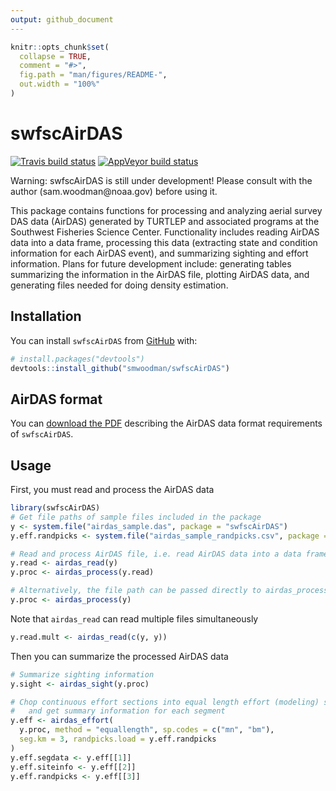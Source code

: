 ```yaml
---
output: github_document
---
```


<!-- README.md is generated from README.Rmd. Please edit that file -->

```r
knitr::opts_chunk$set(
  collapse = TRUE,
  comment = "#>",
  fig.path = "man/figures/README-",
  out.width = "100%"
)
```

# swfscAirDAS

<!-- badges: start -->
[![Travis build status](https://travis-ci.com/smwoodman/swfscAirDAS.svg?branch=master)](https://travis-ci.com/smwoodman/swfscAirDAS)
[![AppVeyor build status](https://ci.appveyor.com/api/projects/status/github/smwoodman/swfscAirDAS?branch=master&svg=true)](https://ci.appveyor.com/project/smwoodman/swfscAirDAS)
<!-- badges: end -->

Warning: swfscAirDAS is still under development! Please consult with the author (sam.woodman@noaa.gov) before using it.

This package contains functions for processing and analyzing aerial survey DAS data (AirDAS) generated by TURTLEP and associated programs at the Southwest Fisheries Science Center. Functionality includes reading AirDAS data into a data frame, processing this data (extracting state and condition information for each AirDAS event), and summarizing sighting and effort information. Plans for future development include: generating tables summarizing the information in the AirDAS file, plotting AirDAS data, and generating files needed for doing density estimation.

## Installation

You can install `swfscAirDAS` from [GitHub](https://github.com) with:

``` r
# install.packages("devtools")
devtools::install_github("smwoodman/swfscAirDAS")
```

## AirDAS format

You can [download the PDF](https://github.com/smwoodman/swfscAirDAS/blob/master/inst/AirDAS_Format.pdf) describing the AirDAS data format requirements of `swfscAirDAS`.

## Usage

First, you must read and process the AirDAS data

```r
library(swfscAirDAS)
# Get file paths of sample files included in the package
y <- system.file("airdas_sample.das", package = "swfscAirDAS")
y.eff.randpicks <- system.file("airdas_sample_randpicks.csv", package = "swfscAirDAS")

# Read and process AirDAS file, i.e. read AirDAS data into a data frame and add info columns
y.read <- airdas_read(y)
y.proc <- airdas_process(y.read)

# Alternatively, the file path can be passed directly to airdas_process
y.proc <- airdas_process(y)
```

Note that `airdas_read` can read multiple files simultaneously

```r
y.read.mult <- airdas_read(c(y, y))
```

Then you can summarize the processed AirDAS data

```r
# Summarize sighting information
y.sight <- airdas_sight(y.proc)

# Chop continuous effort sections into equal length effort (modeling) segments, 
#   and get summary information for each segment
y.eff <- airdas_effort(
  y.proc, method = "equallength", sp.codes = c("mn", "bm"), 
  seg.km = 3, randpicks.load = y.eff.randpicks
)
y.eff.segdata <- y.eff[[1]]
y.eff.siteinfo <- y.eff[[2]]
y.eff.randpicks <- y.eff[[3]]
```
